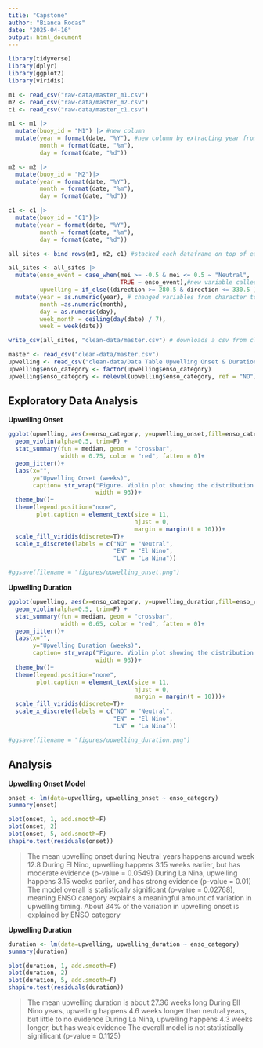 ```yaml
---
title: "Capstone"
author: "Bianca Rodas"
date: "2025-04-16"
output: html_document
---
```


```r
library(tidyverse)
library(dplyr)
library(ggplot2)
library(viridis)
```


```r
m1 <- read_csv("raw-data/master_m1.csv")
m2 <- read_csv("raw-data/master_m2.csv")
c1 <- read_csv("raw-data/master_c1.csv")
```

```r
m1 <- m1 |>
  mutate(buoy_id = "M1") |> #new column
  mutate(year = format(date, "%Y"), #new column by extracting year from POSIX format
         month = format(date, "%m"),
         day = format(date, "%d"))

m2 <- m2 |> 
  mutate(buoy_id = "M2")|> 
  mutate(year = format(date, "%Y"),
         month = format(date, "%m"),
         day = format(date, "%d"))

c1 <- c1 |>
  mutate(buoy_id = "C1")|> 
  mutate(year = format(date, "%Y"),
         month = format(date, "%m"),
         day = format(date, "%d"))

all_sites <- bind_rows(m1, m2, c1) #stacked each dataframe on top of each other

all_sites <- all_sites |> 
  mutate(enso_event = case_when(mei >= -0.5 & mei <= 0.5 ~ "Neutral",
                                TRUE ~ enso_event),#new variable called "Neutral" for certain years
         upwelling = if_else((direction >= 280.5 & direction <= 330.5 )& speed > 4.0, 1, 0)) |> #new column called upwelling based on certain conditions
  mutate(year = as.numeric(year), # changed variables from character to numeric
         month =as.numeric(month),
         day = as.numeric(day),
         week_month = ceiling(day(date) / 7),
         week = week(date))

write_csv(all_sites, "clean-data/master.csv") # downloads a csv from cleaned data
```


```r
master <- read_csv("clean-data/master.csv")
upwelling <- read_csv("clean-data/Data Table Upwelling Onset & Duration - Sheet1.csv")
upwelling$enso_category <- factor(upwelling$enso_category)
upwelling$enso_category <- relevel(upwelling$enso_category, ref = "NO")
```


## Exploratory Data Analysis

**Upwelling Onset**

```r
ggplot(upwelling, aes(x=enso_category, y=upwelling_onset,fill=enso_category))+
  geom_violin(alpha=0.5, trim=F) +
  stat_summary(fun = median, geom = "crossbar", 
               width = 0.75, color = "red", fatten = 0)+
  geom_jitter()+
  labs(x="",
       y="Upwelling Onset (weeks)",
       caption= str_wrap("Figure. Violin plot showing the distribution of upwelling onset (in weeks of the year) across three ENSO categories: El Niño, La Niña, and Neutral years. The red horizontal line within each violin indicates the median onset week.",
                         width = 93))+
  theme_bw()+
  theme(legend.position="none",
        plot.caption = element_text(size = 11,
                                    hjust = 0,
                                    margin = margin(t = 10)))+
  scale_fill_viridis(discrete=T)+
  scale_x_discrete(labels = c("NO" = "Neutral", 
                              "EN" = "El Nino", 
                              "LN" = "La Nina"))

#ggsave(filename = "figures/upwelling_onset.png")
```


**Upwelling Duration**

```r
ggplot(upwelling, aes(x=enso_category, y=upwelling_duration,fill=enso_category))+
  geom_violin(alpha=0.5, trim=F) +
  stat_summary(fun = median, geom = "crossbar", 
               width = 0.65, color = "red", fatten = 0)+
  geom_jitter()+
  labs(x="",
       y="Upwelling Duration (weeks)",
       caption= str_wrap("Figure. Violin plot showing the distribution of upwelling duration (in weeks of the year) across three ENSO categories: El Niño, La Niña, and Neutral years. The red horizontal line within each violin indicates the median onset week.",
                         width = 93))+
  theme_bw()+
  theme(legend.position="none",
        plot.caption = element_text(size = 11,
                                    hjust = 0,
                                    margin = margin(t = 10)))+
  scale_fill_viridis(discrete=T)+
  scale_x_discrete(labels = c("NO" = "Neutral", 
                              "EN" = "El Nino", 
                              "LN" = "La Nina"))

#ggsave(filename = "figures/upwelling_duration.png")
```


## Analysis

**Upwelling Onset Model**

```r
onset <- lm(data=upwelling, upwelling_onset ~ enso_category)
summary(onset)
```

```r
plot(onset, 1, add.smooth=F)
plot(onset, 2)
plot(onset, 5, add.smooth=F)
shapiro.test(residuals(onset))
```

> The mean upwelling onset during Neutral years happens around week 12.8
> During El Nino, upwelling happens 3.15 weeks earlier, but has moderate evidence (p-value = 0.0549)
> During La Nina, upwelling happens 3.15 weeks earlier, and has strong evidence (p-value = 0.01)
> The model overall is statistically significant (p-value = 0.02768), meaning ENSO category explains a meaningful amount of variation in upwelling timing.
> About 34% of the variation in upwelling onset is explained by ENSO category


**Upwelling Duration**

```r
duration <- lm(data=upwelling, upwelling_duration ~ enso_category)
summary(duration)
```

```r
plot(duration, 1, add.smooth=F)
plot(duration, 2)
plot(duration, 5, add.smooth=F)
shapiro.test(residuals(duration))
```

> The mean upwelling duration is about 27.36 weeks long
> During Ell Nino years, upwelling happens 4.6 weeks longer than neutral years, but little to no evidence
> During La Nina, upwelling happens 4.3 weeks longer, but has weak evidence 
> The overall model is not statistically significant (p-value = 0.1125)







